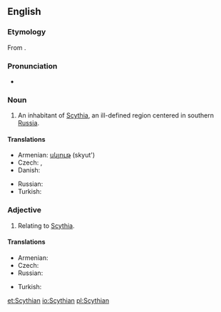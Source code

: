 {{wikipedia}}
==English==

===Etymology===
From {{suffix|Scyth|ian|lang=en}}.

===Pronunciation===
* {{IPA|/ˈsɪðiən/|/ˈsɪθiən/}}

===Noun===
{{en-noun}}

# An inhabitant of [[Scythia]], an ill-defined region centered in southern [[Russia]].

====Translations====
{{trans-top|An inhabitant of Scythia}}
* Armenian: [[սկյութ]] (skyut')
* Czech: {{t-|cs|Skyt|m}}, {{t-|cs|Skyth|m}}
* Danish: {{t-|da|skyter|c}}
{{trans-mid}}
* Russian: {{t+|ru|скиф|m|tr=skif}}
* Turkish: {{t|tr|İskitli}}
{{trans-bottom}}

===Adjective===
{{en-adj}}

# Relating to [[Scythia]].

====Translations====
{{trans-top|Relating to Scythia}}
* Armenian: {{t|hy|սկյութական|tr=skyut’akan|sc=Armn}}
* Czech: {{t-|cs|skytský|m}}
* Russian: {{t|ru|скифский}}
{{trans-mid}}
* Turkish: {{t|tr|İskit}}
{{trans-bottom}}

[[et:Scythian]]
[[io:Scythian]]
[[pl:Scythian]]